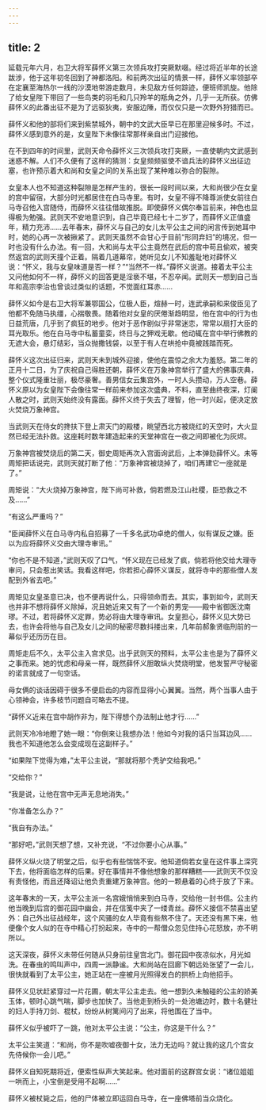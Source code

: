 ```yaml
---
---
---
```

title: 2
---




延载元年六月，右卫大将军薛怀义第三次领兵攻打突厥默啜。经过将近半年的长途跋涉，他于这年初冬回到了神都洛阳。和前两次出征的情景一样，薛怀义率领部卒在定襄至海热尔一线的沙漠地带游走数月，未见敌方任何踪迹，便班师凯旋。他除了给女皇陛下带回了一些鸟类的羽毛和几只羚羊的羝角之外，几乎一无所获。仿佛薛怀义的此番出征不是为了远驱狄夷，安服边陲，而仅仅只是一次野外狩猎而已。

薛怀义和他的部将们来到紫禁城外，朝中的文武大臣早已在那里迎候多时。不过，薛怀义感到意外的是，女皇陛下未像往常那样亲自出门迎接他。

在不到四年的时间里，武则天命令薛怀义三次领兵攻打突厥，一直使朝内文武感到迷惑不解。人们不久便有了这样的猜测：女皇频频驱使不谙兵法的薛怀义出征边塞，也许预示着大和尚和女皇之间的关系出现了某种难以弥合的裂隙。

女皇本人也不知道这种裂隙是怎样产生的，很长一段时间以来，大和尚很少在女皇的宫中留宿，大部分时光都居住在白马寺里。有时，女皇不得不降尊派使女前往白马寺召他入宫随侍，而薛怀义往往借故推脱。即使薛怀义偶尔奉旨前来，神色也显得极为勉强。武则天不安地意识到，自己毕竟已经七十二岁了，而薛怀义正值盛年，精力充沛……去年春末，薛怀义与自己的女儿太平公主之间的闲言传到她耳中时，她的心再一次被揪紧了。武则天虽然不会甘心于目前“形同弃妇”的境况，但一时也没有什么办法。有一回，大和尚与太平公主竟然在武后的宫中苟且偷欢，被突然返宫的武则天撞个正着。隔着几道幕帘，她听见女儿不知羞耻地对薛怀义说：“怀义，我与女皇味道是否一样？”“当然不一样。”薛怀义说道。接着太平公主又问他如何不一样，薛怀义的回答更是淫亵不堪，不忍卒闻。武则天一想到自己当年和高宗李治也曾谈过类似的话题，不觉面红耳赤……

薛怀义如今是右卫大将军兼鄂国公，位极人臣，煊赫一时，连武承嗣和来俊臣见了他都不免随马执缰，心揣敬畏。随着他对女皇的厌倦渐趋明显，他在宫中的行为也日益荒唐，几乎到了疯狂的地步。他对于恶作剧似乎非常迷恋，常常以扇打大臣的耳光取乐。他在白马寺中私蓄童娈，终日与之狎戏无歇。他动辄在宫中举行佛教的无遮大会，悬灯结彩，当众抛撒钱袋，以至于有人在哄抢中竟被践踏而死。

薛怀义这次出征归来，武则天未到城外迎接，使他在震惊之余大为羞怒。第二年的正月十二日，为了庆祝自己得胜还朝，薛怀义在万象神宫举行了盛大的佛事庆典，整个仪式隆重壮丽，极尽豪奢。善男信女云集宫外，一时人头攒动，万人空巷。薛怀义原以为女皇陛下会像往常一样前来参加这次盛典，不料，直至曲终夜深，灯阑人散之时，武则天始终没有露面。薛怀义终于失去了理智，他一时兴起，便决定放火焚烧万象神宫。

当武则天在侍女的搀扶下登上肃天门的殿楼，眺望西北方被烧红的天空时，大火显然已经无法扑救。这座耗时数年建造起来的天堂神宫在一夜之间即被化为灰烬。

万象神宫被焚烧后的第二天，御史周矩再次入宫面询武后，上本弹劾薛怀义。未等周矩把话说完，武则天就打断了他：“万象神宫被烧掉了，咱们再建它一座就是了。”

周矩说：“大火烧掉万象神宫，陛下尚可补救，倘若燃及江山社稷，臣恐救之不及……”

“有这么严重吗？”

“臣闻薛怀义在白马寺内私自招募了一千多名武功卓绝的僧人，似有谋反之嫌。臣以为应将薛怀义交由大理寺审讯。”

“你也不是不知道，”武则天叹了口气，“怀义现在已经发了疯，倘若将他交给大理寺审问，只会惹出笑话。我看这样吧，你若担心薛怀义谋反，就将寺中的那些僧人发配到外省去吧。”

周矩见女皇圣意已决，也不便再说什么，只得领命而去。其实，事到如今，武则天也并非不想将薛怀义除掉，况且她近来又有了一个新的男宠——殿中省御医沈南璆。不过，若将薛怀义定罪，势必将由大理寺审讯。女皇担心，薛怀义见大势已去，也许会将他与自己及女儿之间的秘密尽数抖搂出来，几年前郝象贤临刑前的一幕似乎还历历在目。

周矩走后不久，太平公主入宫求见。出乎武则天的预料，太平公主也是为了薛怀义之事而来。她的忧虑和母亲一样，既然薛怀义胆敢纵火焚烧明堂，他发誓严守秘密的诺言就成了一句空话。

母女俩的谈话因碍于很多不便启齿的内容而显得小心翼翼。当然，两个当事人由于心领神会，许多枝节问题自可略去不提。

“薛怀义近来在宫中胡作非为，陛下得想个办法制止他才行……”

武则天冷冷地瞪了她一眼：“你倒来让我想办法！他如今对我的话只当耳边风……我也不知道他怎么会变成现在这副样子。”

“如果陛下觉得为难，”太平公主说，“那就将那个秃驴交给我吧。”

“交给你？”

“我是说，让他在宫中无声无息地消失。”

“你准备怎么办？”

“我自有办法。”

“那好吧，”武则天想了想，又补充说，“不过你要小心从事。”

薛怀义纵火烧了明堂之后，似乎也有些惴惴不安。他知道倘若女皇在这件事上深究下去，他将面临怎样的后果。好在事情并不像他想象的那样糟糕——武则天不仅没有责怪他，而且还降诏让他负责重建万象神宫。他的一颗悬着的心终于放了下来。

这年春末的一天，太平公主派一名宫娥悄悄来到白马寺，交给他一封书信。公主约他当晚到后宫的御花园中幽会，并在信笺中夹了一缕青丝。薛怀义接信不禁喜出望外：自己外出征战经年，这个风骚的女人毕竟有些熬不住了。天还没有黑下来，他便像个女人似的在寺中精心打扮起来，寺中的一帮僧众忽见住持心花怒放，亦不明所以。

这天深夜，薛怀义未带任何随从只身前往皇宫北门。御花园中夜凉似水，月光如洗。在春虫的鸣叫声中，四周一派静谧。大和尚站在回廊下朝远处张望了一会儿，很快就看到了太平公主，她正站在一座被月光照得发白的拱桥上向他招手。

薛怀义见状赶紧穿过一片花圃，朝太平公主走去。他一想到久未触碰的公主的娇美玉体，顿时心跳气喘，脚步也加快了。当他走到桥头的一处池塘边时，数十名健壮的妇人手持刀剑、棍杖，纷纷从树篱间闪了出来，将他围在了当中。

薛怀义似乎被吓了一跳，他对太平公主说：“公主，你这是干什么？”

太平公主笑道：“和尚，你不是吹嘘夜御十女，法力无边吗？就让我的这几个宫女先侍候你一会儿吧。”

薛怀义自知死期将近，便索性纵声大笑起来。他对面前的这群宫女说：“诸位姐姐一哄而上，小宝倒是受用不起啊……”

薛怀义被杖毙之后，他的尸体被立即运回白马寺，在一座佛塔前当众烧化。